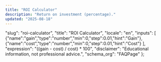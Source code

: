 ```yaml
---
title: "ROI Calculator"
description: "Return on investment (percentage)."
updated: "2025-08-18"
---
```



  "slug": "roi-calculator",
  "title": "ROI Calculator",
  "locale": "en",
  "inputs": [
    {"name":"gain","type":"number","min":0,"step":0.01,"hint":"Gain"},
    {"name":"cost","type":"number","min":0,"step":0.01,"hint":"Cost"}
  ],
  "expression": "((gain - cost) / cost) * 100",
  "disclaimer": "Educational information, not professional advice.",
  "schema_org": "FAQPage"
};

<BaseLayout title={schema.title} description={schema.description}>
  <Calculator schema={schema} />
</BaseLayout>
